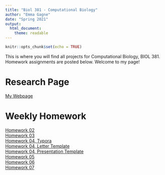 ```yaml
---
title: "Biol 381 - Computational Biology"
author: "Emma Gagne"
date: "Spring 2021"
output: 
  html_document:
    theme: readable
---
```


```r
knitr::opts_chunk$set(echo = TRUE)
```
This is where you will find all projects for Computational Biology, BIOL
381. Homework assignments are posted below. Welcome to my page!

# Research Page
[My Webpage](https://emmagagne.github.io/EmmaGagne)

# Weekly Homework
[Homework 02](https://emmagagne.github.io/Homework_02/)  
[Homework 03](https://emmagagne.github.io/Homework_03/)  
[Homework 04, Typora](First_Typora.html)  
[Homework 04, Letter Template](LetterTemplate.pdf)  
[Homework 04, Presentation Template](PresentationTemplate.pdf)  
[Homework 05](Homework_05.html)  
[Homework 06](Homework_06.html)  
[Homework 07](Homework07.html)

